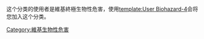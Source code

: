 
[[Category:維基生物性危害|Category:維基生物性危害]]
这个分类的使用者是維基終極生物性危害，使用[[template:User_Biohazard-4|template:User Biohazard-4]]会将您加入这个分类。